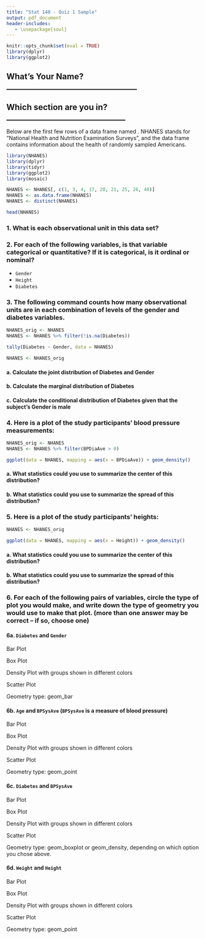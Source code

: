```yaml
---
title: "Stat 140 - Quiz 1 Sample"
output: pdf_document
header-includes:
   - \usepackage{soul}
---
```


```r
knitr::opts_chunk$set(eval = TRUE)
library(dplyr)
library(ggplot2)
```

## What's Your Name? __________________________________

## Which section are you in? _______________________________

\textbf{This is a sample quiz.  For the real quiz, I will use a different data set, but will pick roughly 2-3 of the questions that are below and adapt them to the new data set with minimal modification.}

Below are the first few rows of a data frame named \texttt{NHANES}.  NHANES stands for "National Health and Nutrition Examination Surveys", and the data frame contains information about the health of randomly sampled Americans.

```r
library(NHANES)
library(dplyr)
library(tidyr)
library(ggplot2)
library(mosaic)

NHANES <- NHANES[, c(1, 3, 4, 17, 20, 21, 25, 26, 40)]
NHANES <- as.data.frame(NHANES)
NHANES <- distinct(NHANES)
```

```r
head(NHANES)
```

### 1. What is each observational unit in this data set?

\vspace{2cm}

### 2. For each of the following variables, is that variable categorical or quantitative?  If it is categorical, is it ordinal or nominal?

* `Gender`
* `Height`
* `Diabetes`

### 3. The following command counts how many observational units are in each combination of levels of the gender and diabetes variables.

```r
NHANES_orig <- NHANES
NHANES <- NHANES %>% filter(!is.na(Diabetes))
```

```r
tally(Diabetes ~ Gender, data = NHANES)
```

```r
NHANES <- NHANES_orig
```

#### a. Calculate the joint distribution of Diabetes and Gender

\vspace{3cm}

#### b. Calculate the marginal distribution of Diabetes

\vspace{3cm}

#### c. Calculate the conditional distribution of Diabetes given that the subject's Gender is male

\vspace{3cm}

### 4. Here is a plot of the study participants' blood pressure measurements:

```r
NHANES_orig <- NHANES
NHANES <- NHANES %>% filter(BPDiaAve > 0)
```

```r
ggplot(data = NHANES, mapping = aes(x = BPDiaAve)) + geom_density()
```

#### a. What statistics could you use to summarize the center of this distribution?

\vspace{1cm}

#### b. What statistics could you use to summarize the spread of this distribution?

\vspace{1cm}


### 5. Here is a plot of the study participants' heights:

```r
NHANES <- NHANES_orig
```

```r
ggplot(data = NHANES, mapping = aes(x = Height)) + geom_density()
```

#### a. What statistics could you use to summarize the center of this distribution?

\vspace{1cm}

#### b. What statistics could you use to summarize the spread of this distribution?

\vspace{1cm}

\newpage

### 6.  For each of the following pairs of variables, circle the type of plot you would make, and write down the type of geometry you would use to make that plot. (more than one answer may be correct -- if so, choose one)


#### 6a. `Diabetes` and `Gender`

Bar Plot

Box Plot

Density Plot with groups shown in different colors

Scatter Plot


Geometry type: geom_bar


#### 6b. `Age` and `BPSysAve` (`BPSysAve` is a measure of blood pressure)

Bar Plot

Box Plot

Density Plot with groups shown in different colors

Scatter Plot


Geometry type: geom_point


#### 6c. `Diabetes` and `BPSysAve`

Bar Plot

Box Plot

Density Plot with groups shown in different colors

Scatter Plot


Geometry type: geom_boxplot or geom_density, depending on which option you chose above.


#### 6d. `Weight` and `Height`

Bar Plot

Box Plot

Density Plot with groups shown in different colors

Scatter Plot


Geometry type: geom_point
